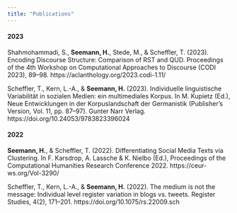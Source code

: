 ---
title: "Publications"
---

<!-- #### Submitted/under review -->
<!-- style APA 7 -->

#### 2023

Shahmohammadi, S., **Seemann, H.**, Stede, M., & Scheffler, T. (2023). Encoding Discourse Structure: Comparison of RST and QUD. Proceedings of the 4th Workshop on Computational Approaches to Discourse (CODI 2023), 89–98.
https://aclanthology.org/2023.codi-1.11/

Scheffler, T., Kern, L.-A., & **Seemann, H.** (2023). Individuelle linguistische Variabilität in sozialen Medien: ein multimediales Korpus. In M. Kupietz (Ed.), Neue Entwicklungen in der Korpuslandschaft der Germanistik (Publisher’s Version, Vol. 11, pp. 87–97). Gunter Narr Verlag. https://doi.org/10.24053/9783823396024


#### 2022

**Seemann, H.**, & Scheffler, T. (2022). Differentiating Social Media Texts via Clustering. In F.
Karsdrop, A. Lassche & K. Nielbo (Ed.), Proceedings of the Computational Humanities Research
Conference 2022. https://ceur-ws.org/Vol-3290/

Scheffler, T., Kern, L.-A., & **Seemann, H.** (2022). The medium is not the message: Individual level register variation in blogs vs. tweets. Register Studies, 4(2), 171–201. https://doi.org/10.1075/rs.22009.sch



